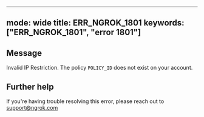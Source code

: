 
---
mode: wide
title: ERR_NGROK_1801
keywords: ["ERR_NGROK_1801", "error 1801"]
---

## Message
Invalid IP Restriction. The policy `POLICY_ID` does not exist on your account.




## Further help
If you're having trouble resolving this error, please reach out to [support@ngrok.com](mailto:support@ngrok.com?subject=Help%20with%20ERR_NGROK_1801)

